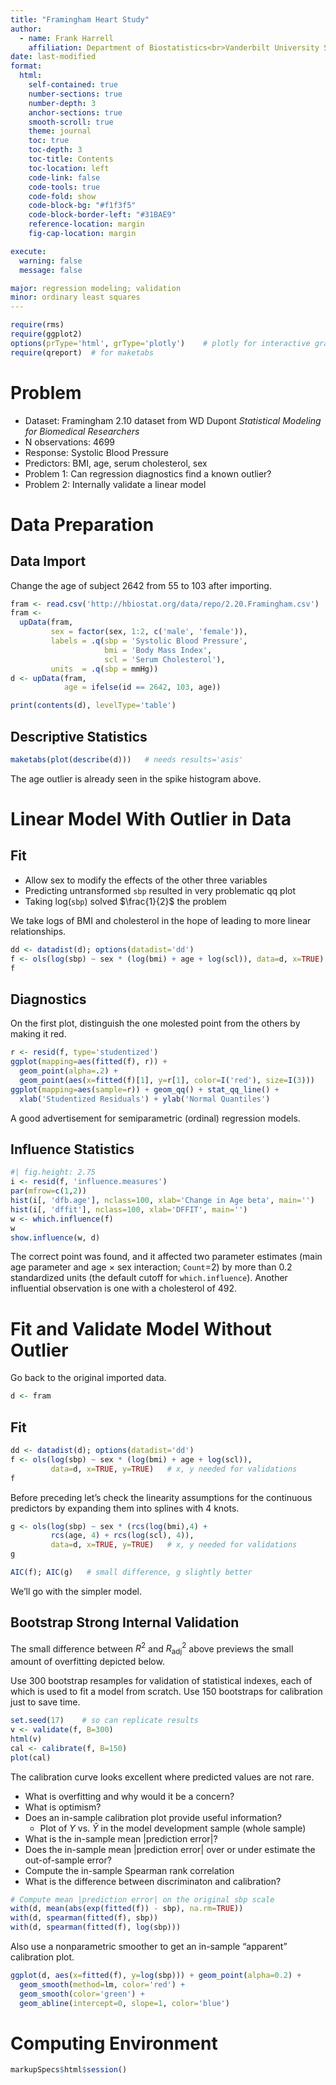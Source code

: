 ```yaml
--- 
title: "Framingham Heart Study"
author:
  - name: Frank Harrell
    affiliation: Department of Biostatistics<br>Vanderbilt University School of Medicine<br>MSCI Biostatistics II
date: last-modified
format:
  html:
    self-contained: true
    number-sections: true
    number-depth: 3
    anchor-sections: true
    smooth-scroll: true
    theme: journal
    toc: true
    toc-depth: 3
    toc-title: Contents
    toc-location: left
    code-link: false
    code-tools: true
    code-fold: show
    code-block-bg: "#f1f3f5"
    code-block-border-left: "#31BAE9"
    reference-location: margin
    fig-cap-location: margin

execute:
  warning: false
  message: false

major: regression modeling; validation
minor: ordinary least squares
---
```


```r
require(rms)
require(ggplot2)
options(prType='html', grType='plotly')    # plotly for interactive graphs from describe()
require(qreport)  # for maketabs
```

# Problem

* Dataset: Framingham 2.10 dataset from WD Dupont *Statistical Modeling for Biomedical Researchers*
* N observations: 4699
* Response: Systolic Blood Pressure
* Predictors: BMI, age, serum cholesterol, sex
* Problem 1: Can regression diagnostics find a known outlier?
* Problem 2: Internally validate a linear model

# Data Preparation

## Data Import

Change the age of subject 2642 from 55 to 103 after importing.

```r
fram <- read.csv('http://hbiostat.org/data/repo/2.20.Framingham.csv')
fram <-
  upData(fram,
         sex = factor(sex, 1:2, c('male', 'female')),
         labels = .q(sbp = 'Systolic Blood Pressure',
                     bmi = 'Body Mass Index',
                     scl = 'Serum Cholesterol'),
         units  = .q(sbp = mmHg))
d <- upData(fram,
            age = ifelse(id == 2642, 103, age))
```

```r
print(contents(d), levelType='table')
```

## Descriptive Statistics

```r
maketabs(plot(describe(d)))   # needs results='asis'
```

The age outlier is already seen in the spike histogram above.

# Linear Model With Outlier in Data

## Fit

* Allow sex to modify the effects of the other three variables
* Predicting untransformed `sbp` resulted in very problematic qq plot
* Taking log(`sbp`) solved $\frac{1}{2}$ the problem

We take logs of BMI and cholesterol in the hope of leading to more linear relationships.
```r
dd <- datadist(d); options(datadist='dd')
f <- ols(log(sbp) ~ sex * (log(bmi) + age + log(scl)), data=d, x=TRUE)
f
```

## Diagnostics

On the first plot, distinguish the one molested point from the others by making it red.

```r
r <- resid(f, type='studentized')
ggplot(mapping=aes(fitted(f), r)) +
  geom_point(alpha=.2) +
  geom_point(aes(x=fitted(f)[1], y=r[1], color=I('red'), size=I(3)))
ggplot(mapping=aes(sample=r)) + geom_qq() + stat_qq_line() +
  xlab('Studentized Residuals') + ylab('Normal Quantiles')
```

A good advertisement for semiparametric (ordinal) regression models.

## Influence Statistics

```r
#| fig.height: 2.75
i <- resid(f, 'influence.measures')
par(mfrow=c(1,2))
hist(i[, 'dfb.age'], nclass=100, xlab='Change in Age beta', main='')
hist(i[, 'dffit'], nclass=100, xlab='DFFIT', main='')
w <- which.influence(f)
w
show.influence(w, d)
```

The correct point was found, and it affected two parameter estimates (main age parameter and age $\times$ sex interaction; `Count`=2) by more than 0.2 standardized units (the default cutoff for `which.influence`).  Another influential observation is one with a cholesterol of 492.

# Fit and Validate Model Without Outlier

Go back to the original imported data.

```r
d <- fram
```

## Fit

```r
dd <- datadist(d); options(datadist='dd')
f <- ols(log(sbp) ~ sex * (log(bmi) + age + log(scl)),
         data=d, x=TRUE, y=TRUE)   # x, y needed for validations
f
```

Before preceding let's check the linearity assumptions for the continuous predictors by expanding them into splines with 4 knots.

```r
g <- ols(log(sbp) ~ sex * (rcs(log(bmi),4) +
         rcs(age, 4) + rcs(log(scl), 4)),
         data=d, x=TRUE, y=TRUE)   # x, y needed for validations
g
```

```r
AIC(f); AIC(g)   # small difference, g slightly better
```

We'll go with the simpler model.


## Bootstrap Strong Internal Validation

The small difference between $R^2$ and $R^{2}_\text{adj}$ above previews the small amount of overfitting depicted below.

Use 300 bootstrap resamples for validation of statistical indexes, each of which is used to fit a model from scratch.  Use 150 bootstraps for calibration just to save time.

```r
set.seed(17)    # so can replicate results
v <- validate(f, B=300)
html(v)
cal <- calibrate(f, B=150)
plot(cal)
```

The calibration curve looks excellent where predicted values are not rare.

* What is overfitting and why would it be a concern?
* What is optimism?
* Does an in-sample calibration plot provide useful information?
   + Plot of $Y$ vs. $\hat{Y}$ in the model development sample (whole sample)
* What is the in-sample mean |prediction error|?
* Does the in-sample mean |prediction error| over or under estimate the out-of-sample error?
* Compute the in-sample Spearman rank correlation
* What is the difference between discriminaton and calibration?
  
```r
# Compute mean |prediction error| on the original sbp scale
with(d, mean(abs(exp(fitted(f)) - sbp), na.rm=TRUE))
with(d, spearman(fitted(f), sbp))
with(d, spearman(fitted(f), log(sbp)))
```

Also use a nonparametric smoother to get an in-sample "apparent" calibration plot.

```r
ggplot(d, aes(x=fitted(f), y=log(sbp))) + geom_point(alpha=0.2) +
  geom_smooth(method=lm, color='red') + 
  geom_smooth(color='green') +
  geom_abline(intercept=0, slope=1, color='blue')
```


# Computing Environment

```r
markupSpecs$html$session()
```


